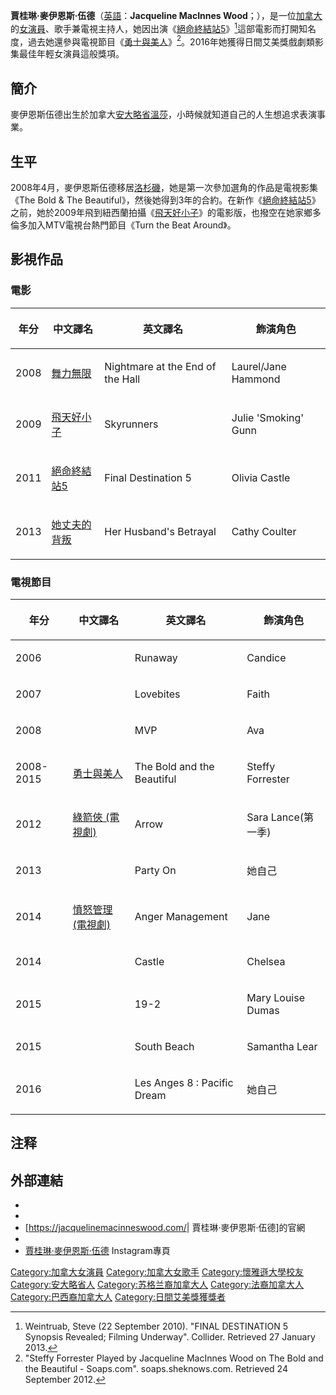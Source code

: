 {{Infobox person
| name             = 賈桂琳·麥伊恩斯·伍德
| image            = Jacqueline MacInnes Wood - Monte-Carlo Television Festival.JPG
| caption          = 
| birth_name       =  Jacqueline MacInnes Wood
| birth_date       = {{Birth_date_and_age|1987|4|17}}
| birth_place      = {{加拿大}}[[安大略省|安大略省]][[温莎_(安大略省)|溫莎]]
| death_date       = 
| death_place      = 
| death_cause      = 
| body_discovered  = 
| resting_place    = 
| education        = 
| alma_mater       = 
| religion         = 
| hometown         = 
| residence        = 
| nationality      = [[加拿大|加拿大]]
| other_names      = 
| occupation       = 女演員、歌手、電視主持人
| years_active     = 2006年至今
| spouse           = 
| domestic_partner = 
| children         = 
| parents          = 
|教育程度 = 懷雅遜大學
| known_for        = 
| awards           = 
| 語言 = [[英語|英語]]
| signature        = 
| 代表作 = 《[[絕命終結站5|絕命終結站5]]》
| website          = http://jacquelinemacinneswood.com/
| IMDb = nm2480943
| 獎項 = 日間艾美獎戲劇類影集最佳年輕女演員
}}{{refimprove|time=2016-04-17T05:23:59+00:00}}
'''賈桂琳·麥伊恩斯·伍德'''（[[英語|英語]]：'''Jacqueline MacInnes Wood'''；{{bd|1987年|4月17日|}}），是一位[[加拿大|加拿大]]的[[女演員|女演員]]、歌手兼電視主持人，她因出演《[[絕命終結站5|絕命終結站5]]》<ref> Weintruab, Steve (22 September 2010). "FINAL DESTINATION 5 Synopsis Revealed; Filming Underway". Collider. Retrieved 27 January 2013.</ref>這部電影而打開知名度，過去她還參與電視節目《[[勇士與美人|勇士與美人]]》<ref> "Steffy Forrester Played by Jacqueline MacInnes Wood on The Bold and the Beautiful - Soaps.com". soaps.sheknows.com. Retrieved 24 September 2012.</ref>。2016年她獲得日間艾美獎戲劇類影集最佳年輕女演員這般獎項。

==簡介==
麥伊恩斯伍德出生於加拿大[[安大略省|安大略省]][[温莎_(安大略省)|溫莎]]，小時候就知道自己的人生想追求表演事業。

==生平==
2008年4月，麥伊恩斯伍德移居[[洛杉磯|洛杉磯]]，她是第一次參加選角的作品是電視影集《The Bold & The Beautiful》，然後她得到3年的合約。在新作《[[絕命終結站5|絕命終結站5]]》之前，她於2009年飛到紐西蘭拍攝《[[飛天好小子|飛天好小子]]》的電影版，也撥空在她家鄉多倫多加入MTV電視台熱門節目《Turn the Beat Around》。 
==影視作品==
===電影===
{| class="wikitable"
|-
! 年分!! 中文譯名 !! 英文譯名  !!飾演角色
|-
|2008	
|[[舞力無限|舞力無限]]
|Nightmare at the End of the Hall	
|Laurel/Jane Hammond
|-
|2009||[[飛天好小子|飛天好小子]]||Skyrunners||Julie 'Smoking' Gunn
|-
| 2011 || [[絕命終結站5|絕命終結站5]] || Final Destination 5|| Olivia Castle
|-
| 2013 || [[她丈夫的背叛|她丈夫的背叛]] || Her Husband's Betrayal|| Cathy Coulter
|}
===電視節目===
{| class="wikitable"
|-
! 年分!! 中文譯名 !! 英文譯名!!飾演角色
|-
|2006||	||Runaway||Candice
|-
|2007||||Lovebites	||Faith
|-
| 2008||||MVP	||Ava
|-
| 2008-2015 || [[勇士與美人|勇士與美人]] || The Bold and the Beautiful|| Steffy Forrester
|-
| 2012|| [[綠箭俠_(電視劇)|綠箭俠 (電視劇)]]|| Arrow	 ||Sara Lance(第一季)
|-
| 2013|||| Party On	|| 她自己
|-
| 2014||[[憤怒管理_(電視劇)|憤怒管理 (電視劇)]]||Anger Management||	Jane
|-
| 2014||||Castle	||Chelsea
|-
| 2015||||19-2||	Mary Louise Dumas
|-
| 2015||||South Beach	||Samantha Lear
|-
|2016||||Les Anges 8 : Pacific Dream	|| 她自己
|}

== 注释 ==

{{Reflist|2}}

==外部連結==
*{{IMDb name|2480943}}
*{{twitter|JacquelineMWood}}
*[https://jacquelinemacinneswood.com/| 賈桂琳·麥伊恩斯·伍德]{{dead link|date=十月 2017 |bot=InternetArchiveBot }}的官網
* {{YouTube|channel=UCf_mWIt-WaODKtB8yqOlDRQ|{{PAGENAMEBASE}}}}
*[https://www.instagram.com/jacquelinemwood_1/ 賈桂琳·麥伊恩斯·伍德] {{Wayback|url=https://www.instagram.com/jacquelinemwood_1/ |date=20200627164159 }}Instagram專頁
{{Commons category|Jacqueline MacInnes Wood}}

{{DEFAULTSORT:Wood, Jacqueline MacInnes}}
[[Category:加拿大女演員|Category:加拿大女演員]]
[[Category:加拿大女歌手|Category:加拿大女歌手]]
[[Category:懷雅遜大學校友|Category:懷雅遜大學校友]]
[[Category:安大略省人|Category:安大略省人]]
[[Category:苏格兰裔加拿大人|Category:苏格兰裔加拿大人]]
[[Category:法裔加拿大人|Category:法裔加拿大人]]
[[Category:巴西裔加拿大人|Category:巴西裔加拿大人]]
[[Category:日間艾美獎獲獎者|Category:日間艾美獎獲獎者]]